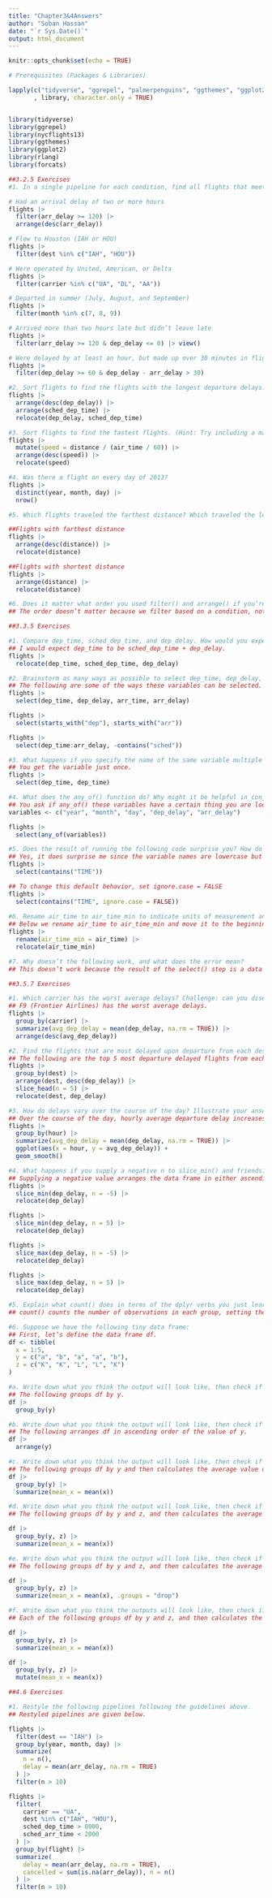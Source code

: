 ---
title: "Chapter3&4Answers"
author: "Soban Hassan"
date: "`r Sys.Date()`"
output: html_document
---

```{r setup, include=FALSE}
knitr::opts_chunk$set(echo = TRUE)
```

```{r  results='hide', warning=FALSE, message=FALSE}
# Prerequisites (Packages & Libraries)

lapply(c("tidyverse", "ggrepel", "palmerpenguins", "ggthemes", "ggplot2", "rlang", "forcats")
       , library, character.only = TRUE)


library(tidyverse)
library(ggrepel)
library(nycflights13)
library(ggthemes)
library(ggplot2)
library(rlang)
library(forcats)
```

```{r warning=FALSE}
##3.2.5 Exercises
#1. In a single pipeline for each condition, find all flights that meet the condition:

# Had an arrival delay of two or more hours
flights |>
  filter(arr_delay >= 120) |>
  arrange(desc(arr_delay))

# Flew to Houston (IAH or HOU)
flights |>
  filter(dest %in% c("IAH", "HOU"))

# Were operated by United, American, or Delta
flights |>
  filter(carrier %in% c("UA", "DL", "AA"))

# Departed in summer (July, August, and September)
flights |>
  filter(month %in% c(7, 8, 9))

# Arrived more than two hours late but didn’t leave late
flights |> 
  filter(arr_delay >= 120 & dep_delay <= 0) |> view()

# Were delayed by at least an hour, but made up over 30 minutes in flight
flights |> 
  filter(dep_delay >= 60 & dep_delay - arr_delay > 30)

#2. Sort flights to find the flights with the longest departure delays. Find the flights that left earliest in the morning.
flights |> 
  arrange(desc(dep_delay)) |> 
  arrange(sched_dep_time) |>
  relocate(dep_delay, sched_dep_time)

#3. Sort flights to find the fastest flights. (Hint: Try including a math calculation inside of your function.)
flights |> 
  mutate(speed = distance / (air_time / 60)) |>
  arrange(desc(speed)) |>
  relocate(speed)

#4. Was there a flight on every day of 2013?
flights |> 
  distinct(year, month, day) |>
  nrow()

#5. Which flights traveled the farthest distance? Which traveled the least distance?

##Flights with farthest distance
flights |> 
  arrange(desc(distance)) |>
  relocate(distance)

##Flights with shortest distance
flights |> 
  arrange(distance) |>
  relocate(distance)

#6. Does it matter what order you used filter() and arrange() if you’re using both? Why/why not? Think about the results and how much work the functions would have to do.
## The order doesn’t matter because we filter based on a condition, not based on row number.

##3.3.5 Exercises

#1. Compare dep_time, sched_dep_time, and dep_delay. How would you expect those three numbers to be related?
## I would expect dep_time to be sched_dep_time + dep_delay.
flights |> 
  relocate(dep_time, sched_dep_time, dep_delay)

#2. Brainstorm as many ways as possible to select dep_time, dep_delay, arr_time, and arr_delay from flights.
## The following are some of the ways these variables can be selected.
flights |> 
  select(dep_time, dep_delay, arr_time, arr_delay)

flights |> 
  select(starts_with("dep"), starts_with("arr"))

flights |>
  select(dep_time:arr_delay, -contains("sched"))

#3. What happens if you specify the name of the same variable multiple times in a select() call?
## You get the variable just once.
flights |> 
  select(dep_time, dep_time)

#4. What does the any_of() function do? Why might it be helpful in conjunction with this vector?
## You ask if any_of() these variables have a certain thing you are looking for.
variables <- c("year", "month", "day", "dep_delay", "arr_delay")

flights |> 
  select(any_of(variables))

#5. Does the result of running the following code surprise you? How do the select helpers deal with upper and lower case by default? How can you change that default?
## Yes, it does surprise me since the variable names are lowercase but the string in contains() is uppercase. By default, contains() ignores case.
flights |> 
  select(contains("TIME"))

## To change this default behavior, set ignore.case = FALSE
flights |> 
  select(contains("TIME", ignore.case = FALSE))
 
#6. Rename air_time to air_time_min to indicate units of measurement and move it to the beginning of the data frame.
## Below we rename air_time to air_time_min and move it to the beginning of the data frame.
flights |>
  rename(air_time_min = air_time) |>
  relocate(air_time_min)

#7. Why doesn’t the following work, and what does the error mean?
## This doesn’t work because the result of the select() step is a data frame with only the tailnum variable, so it’s not possible to arrange it by another variable, arr_delay.

##3.5.7 Exercises

#1. Which carrier has the worst average delays? Challenge: can you disentangle the effects of bad airports vs. bad carriers? Why/why not? (Hint: think about flights |> group_by(carrier, dest) |> summarize(n()))
## F9 (Frontier Airlines) has the worst average delays.
flights |>
  group_by(carrier) |>
  summarize(avg_dep_delay = mean(dep_delay, na.rm = TRUE)) |>
  arrange(desc(avg_dep_delay))

#2. Find the flights that are most delayed upon departure from each destination.
## The following are the top 5 most departure delayed flights from each destination.
flights |> 
  group_by(dest) |> 
  arrange(dest, desc(dep_delay)) |>
  slice_head(n = 5) |>
  relocate(dest, dep_delay)

#3. How do delays vary over the course of the day? Illustrate your answer with a plot.
## Over the course of the day, hourly average departure delay increases until about 7pm, and then declines again, however doesn’t go as low as the beginning of the day.
flights |>
  group_by(hour) |>
  summarize(avg_dep_delay = mean(dep_delay, na.rm = TRUE)) |>
  ggplot(aes(x = hour, y = avg_dep_delay)) + 
  geom_smooth()

#4. What happens if you supply a negative n to slice_min() and friends?
## Supplying a negative value arranges the data frame in either ascending (with slice_min()) or descending (with slice_max()) order, but it doesn’t actually slice the data frame for the lowest/highest values of the given variable.
flights |> 
  slice_min(dep_delay, n = -5) |>
  relocate(dep_delay)

flights |> 
  slice_min(dep_delay, n = 5) |>
  relocate(dep_delay)

flights |> 
  slice_max(dep_delay, n = -5) |>
  relocate(dep_delay)

flights |> 
  slice_max(dep_delay, n = 5) |>
  relocate(dep_delay)

#5. Explain what count() does in terms of the dplyr verbs you just learned. What does the sort argument to count() do?
## count() counts the number of observations in each group, setting the sort argument to TRUE arranges the categories in descending order of number of observations.

#6. Suppose we have the following tiny data frame:
## First, let’s define the data frame df.
df <- tibble(
  x = 1:5,
  y = c("a", "b", "a", "a", "b"),
  z = c("K", "K", "L", "L", "K")
)

#a. Write down what you think the output will look like, then check if you were correct, and describe what group_by() does.
## The following groups df by y.
df |>
  group_by(y)

#b. Write down what you think the output will look like, then check if you were correct, and describe what arrange() does. Also, comment on how it’s different from the group_by() in part (a).
## The following arranges df in ascending order of the value of y.
df |>
  arrange(y)

#c. Write down what you think the output will look like, then check if you were correct, and describe what the pipeline does.
## The following groups df by y and then calculates the average value of x for each group.
df |>
  group_by(y) |>
  summarize(mean_x = mean(x))

#d. Write down what you think the output will look like, then check if you were correct, and describe what the pipeline does. Then, comment on what the message says.
## The following groups df by y and z, and then calculates the average value of x for each group combination. The resulting data frame is grouped by y.

df |>
  group_by(y, z) |>
  summarize(mean_x = mean(x))

#e. Write down what you think the output will look like, then check if you were correct, and describe what the pipeline does. How is the output different from the one in part (d)?
## The following groups df by y and z, and then calculates the average value of x for each group combination. The resulting data frame is not grouped.

df |>
  group_by(y, z) |>
  summarize(mean_x = mean(x), .groups = "drop")

#f. Write down what you think the outputs will look like, then check if you were correct, and describe what each pipeline does. How are the outputs of the two pipelines different?
## Each of the following groups df by y and z, and then calculates the average value of x for each group combination. With summarize() the resulting data frame has one row per group combination while with mutate() the resulting data frame has the same number of rows as the original data frame.

df |>
  group_by(y, z) |>
  summarize(mean_x = mean(x))

df |>
  group_by(y, z) |>
  mutate(mean_x = mean(x))

##4.6 Exercises

#1. Restyle the following pipelines following the guidelines above.
## Restyled pipelines are given below.

flights |>
  filter(dest == "IAH") |>
  group_by(year, month, day) |>
  summarize(
    n = n(),
    delay = mean(arr_delay, na.rm = TRUE)
  ) |>
  filter(n > 10)

flights |>
  filter(
    carrier == "UA", 
    dest %in% c("IAH", "HOU"), 
    sched_dep_time > 0900, 
    sched_arr_time < 2000
  ) |>
  group_by(flight) |>
  summarize(
    delay = mean(arr_delay, na.rm = TRUE), 
    cancelled = sum(is.na(arr_delay)), n = n()
  ) |>
  filter(n > 10)
```